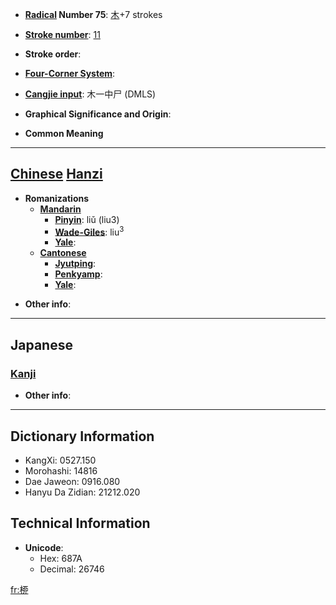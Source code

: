 * '''[[Wiktionary:Chinese radical index| Radical]] Number 75''': [[Wiktionary:Chinese radical index 木|木]]+7 strokes

* '''[[Wiktionary:Chinese total strokes index|Stroke number]]''': [[Wiktionary:Chinese total strokes index 11|11]]

* '''Stroke order''': 

* '''[[Wiktionary:Chinese four corner index|Four-Corner System]]''': 

* '''[[Wiktionary:Chinese Cangjie index|Cangjie input]]''': 木一中尸 (DMLS)

* '''Graphical Significance and Origin''': 

* '''Common Meaning'''

----

== [[Chinese]] [[Hanzi]] ==

* '''Romanizations'''
** '''[[Mandarin]]'''
*** '''[[Pinyin]]''': liǔ (liu3)
*** '''[[Wade-Giles]]''': liu<sup>3</sup>
*** '''[[Yale]]''': 
** '''[[Cantonese]]'''
*** '''[[Jyutping]]''':
*** '''[[Penkyamp]]''': 
*** '''[[Yale]]''': 

* '''Other info''': 

----

==Japanese==
===[[Kanji]]===
{{kanji|on readings=[[りゅう]] (ryū)
|kun readings=[[やなぎ]] (yanagi)
}}

* '''Other info''':  

----

== Dictionary Information ==

* KangXi: 0527.150
* Morohashi: 14816
* Dae Jaweon: 0916.080
* Hanyu Da Zidian: 21212.020

== Technical Information ==

* '''Unicode''':
** Hex: 687A
** Decimal: 26746

[[fr:桺]]